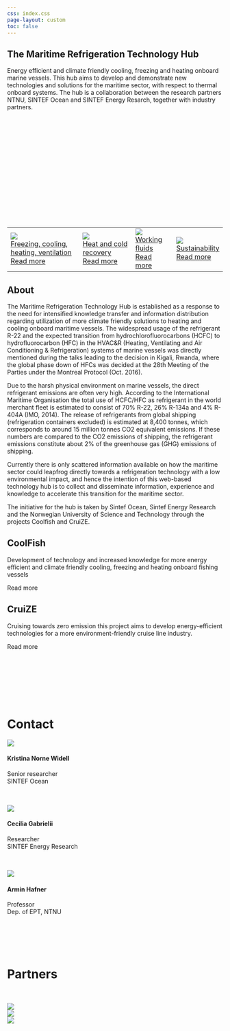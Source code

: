 ```yaml
---
css: index.css
page-layout: custom
toc: false
---
```


::: {.hero-banner}
::: {.content-block}
::: {.hero-text}
# The Maritime Refrigeration Technology Hub
Energy efficient and climate friendly cooling, freezing and heating onboard marine vessels. This hub aims to develop and demonstrate new technologies and solutions for the maritime sector, with respect to thermal onboard systems. The hub is a collaboration between the research partners NTNU, SINTEF Ocean and SINTEF Energy Resarch, together with industry partners.
<br><br><br><br><br><br><br><br><br><br><br><br><br><br><br><br>
<table cellpadding="10" style="background-color:rgba(0,0,0,0)">
<tbody>
<tr>
<td>
<a href="freezingcooling.html">
<div class="container">
  <div class="icon">![](icon1.png)</div>
  <div class="Textt">Freezing, cooling, heating, ventilation</div>
  <div class="readmore">Read more</div>
</div>
</a>
</td>
<td>
<a href="heatcold.html">
<div class="container">
  <div class="icon">![](icon2.png)</div>
  <div class="Textt">Heat and cold recovery</div>
  <div class="readmore">Read more</div>
</div>
</a>
</td>
<td>
<a href="fluids.html">
<div class="container">
  <div class="icon">![](icon3.png)</div>
  <div class="Textt">Working fluids</div>
  <div class="readmore">Read more</div>
</div>
</a>
</td>
<td>
<a href="sust.html">
<div class="container">
  <div class="icon">![](icon4.png)</div>
  <div class="Textt">Sustainability</div>
  <div class="readmore">Read more</div>
</div>
</a>
</td>
</tr>
</tbody>
</table>

:::
:::
:::



::: {.about}
# About
::: {.main-text}
The Maritime Refrigeration Technology Hub is established as a response to the need for intensified knowledge transfer and information distribution regarding utilization of more climate friendly solutions to heating and cooling onboard maritime vessels.
The widespread usage of the refrigerant R-22 and the expected transition from hydrochlorofluorocarbons (HCFC) to hydrofluorocarbon (HFC) in the HVAC&R (Heating, Ventilating and Air Conditioning & Refrigeration) systems of marine vessels was directly mentioned during the talks leading to the decision in Kigali, Rwanda, where the global phase down of HFCs was decided at the 28th Meeting of the Parties under the Montreal Protocol (Oct. 2016).

Due to the harsh physical environment on marine vessels, the direct refrigerant emissions are often very high. According to the International Maritime Organisation the total use of HCFC/HFC as refrigerant in the world merchant fleet is estimated to consist of 70% R-22, 26% R-134a and 4% R-404A (IMO, 2014). The release of refrigerants from global shipping (refrigeration containers excluded) is estimated at 8,400 tonnes, which corresponds to around 15 million tonnes CO2 equivalent emissions. If these numbers are compared to the CO2 emissions of shipping, the refrigerant emissions constitute about 2% of the greenhouse gas (GHG) emissions of shipping.

Currently there is only scattered information available on how the maritime sector could leapfrog directly towards a refrigeration technology with a low environmental impact, and hence the intention of this web-based technology hub is to collect and disseminate information, experience and knowledge to accelerate this transition for the maritime sector.

The initiative for the hub is taken by Sintef Ocean, Sintef Energy Research and the Norwegian University of Science and Technology through the projects Coolfish and CruiZE.
:::
:::

::: {.projects}

<div class="grid">
  <div class="g-col-2"></div>

  <div class="g-col-4" style="text-align: left;">

::: {.coolfish}
::: {.coolfish-text}
# CoolFish

Development of technology and increased knowledge for more energy efficient and climate friendly cooling, freezing and heating onboard fishing vessels

::: {.readmore}
<a href="https://www.sintef.no/en/projects/2019/coolfish/" style="text-decoration: none;">Read more</a>

:::
:::
:::

  </div>

  <div class="g-col-4" style="text-align: left;">

::: {.cruize}
::: {.cruize-text}  
# CruiZE
Cruising towards zero emission this project aims to develop energy-efficient technologies for a more environment-friendly cruise line industry.

::: {.readmore}
<a href="https://www.sintef.no/en/projects/2020/cruize-cruising-towards-zero-emissions/" style="text-decoration: none;">Read more</a>

:::
:::
:::
<br><br><br><br><br>  
  </div>
  <div class="g-col-2"></div>
</div>

:::






::: {.contacts-top}
# Contact 

<div class="grid">
  
  <div class="g-col-4" style="text-align: left;">
  
::: {.contact-parent}
::: {.headshot}

![](contact3_.jpg)
:::
::: {.textarea}
#### Kristina Norne Widell
Senior researcher\
SINTEF Ocean 

<a href="https://www.linkedin.com/in/kristina-widell-40a9b529/"><img src="linkedin.svg" width="16" height="16"></a>&nbsp;&nbsp;
<a href="mailto:kristina.widell@sintef.no"><img src="envelope.svg" width="16" height="16"></a>&nbsp;&nbsp;
<a href="https://orcid.org/0000-0002-8132-2217"><img src="ORCIDiD_iconvector.svg" width="16" height="16"></a>

:::
:::

  
  </div>
  <div class="g-col-4" style="text-align: left;">

::: {.contact-parent}
::: {.headshot}

![](contact2.jpg)
:::
::: {.textarea}
#### Cecilia Gabrielii
Researcher\
SINTEF Energy Research 

<a href="https://www.linkedin.com/in/cecilia-gabrielii-62085811a"><img src="linkedin.svg" width="16" height="16"></a>&nbsp;&nbsp;
<a href="mailto:cecilia.gabrielii@sintef.no"><img src="envelope.svg" width="16" height="16"></a>&nbsp;&nbsp;


:::
:::


  </div>
  <div class="g-col-4" style="text-align: left;">
  
::: {.contact-parent}
::: {.headshot}

![](contact1.jpg)
:::
::: {.textarea}
#### Armin Hafner
Professor\
Dep. of EPT, NTNU 

<a href="https://www.linkedin.com/in/armin-hafner-75104125a"><img src="linkedin.svg" width="16" height="16"></a>&nbsp;&nbsp;
<a href="mailto:armin.hafner@ntnu.no"><img src="envelope.svg" width="16" height="16"></a>&nbsp;&nbsp;
<a href="https://orcid.org/0000-0002-3586-578X"><img src="ORCIDiD_iconvector.svg" width="16" height="16"></a>

:::
:::

  
  </div>
 
</div>
<br><br>

# Partners
<br>

<div class="grid">
  
  <div class="g-col-4" style="text-align: left;">![](logo1.png)</div>
  <div class="g-col-4" style="text-align: left;">![](logo2.png)</div>
  <div class="g-col-4" style="text-align: left;">![](logo3.png)</div>
  </div>


:::
